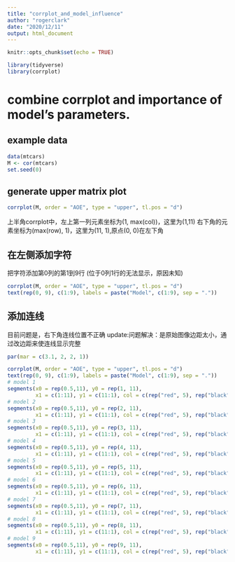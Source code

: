 ```yaml
---
title: "corrplot_and_model_influence"
author: "rogerclark"
date: "2020/12/11"
output: html_document
---
```


```r
knitr::opts_chunk$set(echo = TRUE)
```

```r
library(tidyverse)
library(corrplot)
```

# combine corrplot and importance of model's parameters.

## example data

```r
data(mtcars)
M <- cor(mtcars)
set.seed(0)

```

## generate upper matrix plot

```r
corrplot(M, order = "AOE", type = "upper", tl.pos = "d")
```

上半角corrplot中，左上第一列元素坐标为(1, max(col))，这里为(1,11)
右下角的元素坐标为(max(row), 1)，这里为(11, 1),原点(0, 0)在左下角

## 在左侧添加字符

把字符添加第0列的第1到9行 (位于0列1行的无法显示，原因未知)

```r
corrplot(M, order = "AOE", type = "upper", tl.pos = "d")
text(rep(0, 9), c(1:9), labels = paste("Model", c(1:9), sep = "."))
```

## 添加连线

目前问题是，右下角连线位置不正确
update:问题解决：是原始图像边距太小，通过改边距来使连线显示完整

```r
par(mar = c(3.1, 2, 2, 1))

corrplot(M, order = "AOE", type = "upper", tl.pos = "d")
text(rep(0, 9), c(1:9), labels = paste("Model", c(1:9), sep = "."))
# model 1
segments(x0 = rep(0.5,11), y0 = rep(1, 11),
         x1 = c(1:11), y1 = c(11:1), col = c(rep("red", 5), rep("black", 6)))
# model 2
segments(x0 = rep(0.5,11), y0 = rep(2, 11),
         x1 = c(1:11), y1 = c(11:1), col = c(rep("red", 5), rep("black", 6)))
# model 3
segments(x0 = rep(0.5,11), y0 = rep(3, 11),
         x1 = c(1:11), y1 = c(11:1), col = c(rep("red", 5), rep("black", 6)))
# model 4
segments(x0 = rep(0.5,11), y0 = rep(4, 11),
         x1 = c(1:11), y1 = c(11:1), col = c(rep("red", 5), rep("black", 6)))
# model 5
segments(x0 = rep(0.5,11), y0 = rep(5, 11),
         x1 = c(1:11), y1 = c(11:1), col = c(rep("red", 5), rep("black", 6)))
# model 6
segments(x0 = rep(0.5,11), y0 = rep(6, 11),
         x1 = c(1:11), y1 = c(11:1), col = c(rep("red", 5), rep("black", 6)))
# model 7
segments(x0 = rep(0.5,11), y0 = rep(7, 11),
         x1 = c(1:11), y1 = c(11:1), col = c(rep("red", 5), rep("black", 6)))
# model 8
segments(x0 = rep(0.5,11), y0 = rep(8, 11),
         x1 = c(1:11), y1 = c(11:1), col = c(rep("red", 5), rep("black", 6)))
# model 9
segments(x0 = rep(0.5,11), y0 = rep(9, 11),
         x1 = c(1:11), y1 = c(11:1), col = c(rep("red", 5), rep("black", 6)))
```
